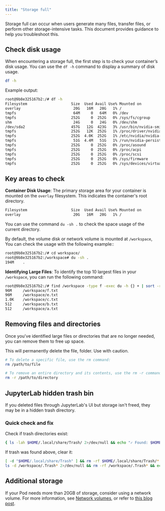 ```yaml
---
title: "Storage full"
---
```


Storage full can occur when users generate many files, transfer files, or perform other storage-intensive tasks. This document provides guidance to help you troubleshoot this.

## Check disk usage

When encountering a storage full, the first step is to check your container’s disk usage. You can use the `df -h` command to display a summary of disk usage.

```bash
df -h
```

Example output:

```sh
root@9b8e325167b2:/# df -h
Filesystem                    Size  Used Avail Use% Mounted on
overlay                        20G   16M   20G   1% /
tmpfs                          64M     0   64M   0% /dev
tmpfs                         252G     0  252G   0% /sys/fs/cgroup
shm                            24G     0   24G   0% /dev/shm
/dev/sda2                     457G   12G  423G   3% /usr/bin/nvidia-smi
tmpfs                         252G   12K  252G   1% /proc/driver/nvidia
tmpfs                         252G  4.0K  252G   1% /etc/nvidia/nvidia-application-profiles-rc.d
tmpfs                          51G  4.4M   51G   1% /run/nvidia-persistenced/socket
tmpfs                         252G     0  252G   0% /proc/asound
tmpfs                         252G     0  252G   0% /proc/acpi
tmpfs                         252G     0  252G   0% /proc/scsi
tmpfs                         252G     0  252G   0% /sys/firmware
tmpfs                         252G     0  252G   0% /sys/devices/virtual/powercap
```

## Key areas to check

**Container Disk Usage**: The primary storage area for your container is mounted on the `overlay` filesystem. This indicates the container's root directory.

```sh
Filesystem                    Size  Used Avail Use% Mounted on
overlay                        20G   16M   20G   1% /
```

You can use the command `du -sh .` to check the space usage of the current directory. 

By default, the volume disk or network volume is mounted at `/workspace`, You can check the usage with the following example::

```sh
root@9b8e325167b2:/# cd workspace/
root@9b8e325167b2:/workspace# du -sh .
194M    .
```

**Identifying Large Files**: To identify the top 10 largest files in your `/workspace`, you can run the following command:

```sh
root@9b8e325167b2:/# find /workspace -type f -exec du -h {} + | sort -rh | head -n 10
96M     /workspace/f.txt
96M     /workspace/e.txt
1.0K    /workspace/c.txt
512     /workspace/b.txt
512     /workspace/a.txt
```

## Removing files and directories

Once you've identified large files or directories that are no longer needed, you can remove them to free up space.

<Warning>

This will permanently delete the file, folder. Use with caution.

</Warning>

```bash
# To delete a specific file, use the rm command:
rm /path/to/file

# To remove an entire directory and its contents, use the rm -r command:
rm -r /path/to/directory
```

## JupyterLab hidden trash bin

If you deleted files through JupyterLab's UI but storage isn't freed, they may be in a hidden trash directory.

### Quick check and fix

Check if trash directories exist:

```bash Check for trash directories
{ ls -lah $HOME/.local/share/Trash/ 2>/dev/null && echo "✓ Found: $HOME/.local/share/Trash/"; ls -lah /workspace/.Trash* 2>/dev/null && echo "✓ Found: /workspace/.Trash*"; } || echo "✗ No trash directories found"
```

If trash was found above, clear it:

```bash Clear trash directories
[ -d "$HOME/.local/share/Trash" ] && rm -rf $HOME/.local/share/Trash/* && echo "✓ Cleared home trash" || echo "✗ No home trash to clear"
ls -d /workspace/.Trash* 2>/dev/null && rm -rf /workspace/.Trash* && echo "✓ Cleared workspace trash" || echo "✗ No workspace trash to clear"
```

## Additional storage

If your Pod needs more than 20GB of storage, consider using a network volume. For more information, see [Network volumes](/storage/network-volumes), or refer to [this blog post](https://blog.runpod.io/four-reasons-to-set-up-a/).